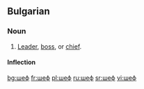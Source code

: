 ==Bulgarian==

===Noun===
{{infl|bg|noun}}

# [[leader|Leader]], [[boss]], or [[chief]].

====Inflection====
{{bg-noun-m-ove|шеф}}

[[bg:шеф]]
[[fr:шеф]]
[[pl:шеф]]
[[ru:шеф]]
[[sr:шеф]]
[[vi:шеф]]